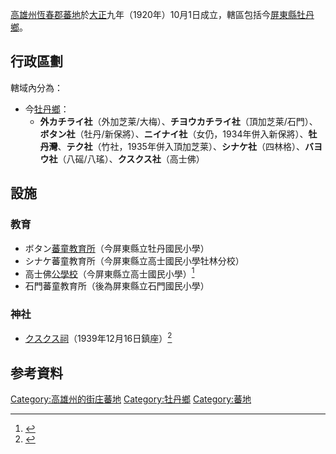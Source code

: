 {{noteTA
|1=zh-hans:庄; zh-hant:庄;
}}
[[高雄州|高雄州]][[恆春郡|恆春郡]][[蕃地|蕃地]]於[[大正|大正]]九年（1920年）10月1日成立，轄區包括今[[屏東縣|屏東縣]][[牡丹鄉|牡丹鄉]]。

==行政區劃==
轄域內分為：
*今[[牡丹鄉|牡丹鄉]]：
**'''外カチライ社'''（外加芝莱/大梅）、'''チヨウカチライ社'''（頂加芝莱/石門）、'''ボタン社'''（牡丹/新保將）、'''ニイナイ社'''（女仍，1934年併入新保將）、'''牡丹灣'''、'''テク社'''（竹社，1935年併入頂加芝莱）、'''シナケ社'''（四林格）、'''バヨウ社'''（八磘/八瑤）、'''クスクス社'''（高士佛）

==設施==
===教育===
*ボタン[[蕃童教育所|蕃童教育所]]（今屏東縣立牡丹國民小學）
*シナケ蕃童教育所（今屏東縣立高士國民小學牡林分校）
*高士佛[[蕃人公學校|公學校]]（今屏東縣立高士國民小學）<ref name="日治時期宜蘭廳蕃童教育所的發展">{{cite journal | author=張耀宗 | title=〈日治時期宜蘭廳蕃童教育所的發展〉| series=《[[臺北市立大學|市北]]教育學刊》 | issue=第62期 | date=2019年4月 | dead-url=no }}</ref>{{Rp|119}}
*石門蕃童教育所（後為屏東縣立石門國民小學）

===神社===
*[[高士神社|クスクス祠]]（1939年12月16日鎮座）<ref name ="遠渡來台的日本諸神">{{cite book |author=金子展也 |translator=陳嫻若 |title=《遠渡來台的日本諸神》 |year=2020 |publisher=野人文化 |location=[[新北市|新北市]] |isbn=9789863844372 |language=zh-tw}}</ref>{{Rp|315}}

==参考資料==
{{Reflist}}
{{恆春郡}}
{{高雄州}}
[[Category:高雄州的街庄蕃地|Category:高雄州的街庄蕃地]]

[[Category:牡丹鄉|Category:牡丹鄉]]
[[Category:蕃地|Category:蕃地]]